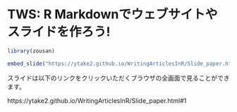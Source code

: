# TWS: R Markdownでウェブサイトやスライドを作ろう!

```r
library(zousan)
```


```r
embed_slide("https://ytake2.github.io/WritingArticlesInR/Slide_paper.html#1")
```


スライドは以下のリンクをクリックいただくブラウザの全画面で見ることができます。


https://ytake2.github.io/WritingArticlesInR/Slide_paper.html#1
